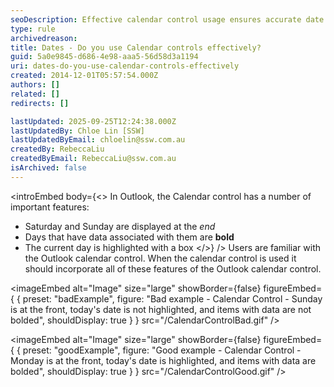 ```yaml
---
seoDescription: Effective calendar control usage ensures accurate date display, highlighting current dates and bolding events with associated data.
type: rule
archivedreason:
title: Dates - Do you use Calendar controls effectively?
guid: 5a0e9845-d686-4e98-aaa5-56d58d3a1194
uri: dates-do-you-use-calendar-controls-effectively
created: 2014-12-01T05:57:54.000Z
authors: []
related: []
redirects: []

lastUpdated: 2025-09-25T12:24:38.000Z
lastUpdatedBy: Chloe Lin [SSW]
lastUpdatedByEmail: chloelin@ssw.com.au
createdBy: RebeccaLiu
createdByEmail: RebeccaLiu@ssw.com.au
isArchived: false
---
```


<introEmbed
  body={<>
In Outlook, the Calendar control has a number of important features:

* Saturday and Sunday are displayed at the _end_
* Days that have data associated with them are **bold**
* The current day is highlighted with a box
  </>}
/>
Users are familiar with the Outlook calendar control. When the calendar control is used it should incorporate all of these features of the Outlook calendar control.

<imageEmbed
  alt="Image"
  size="large"
  showBorder={false}
  figureEmbed={ {
    preset: "badExample",
    figure: "Bad example - Calendar Control - Sunday is at the front, today's date is not highlighted, and items with data are not bolded",
    shouldDisplay: true
  } }
  src="/CalendarControlBad.gif"
/>

<imageEmbed
  alt="Image"
  size="large"
  showBorder={false}
  figureEmbed={ {
    preset: "goodExample",
    figure: "Good example - Calendar Control - Monday is at the front, today's date is highlighted, and items with data are bolded",
    shouldDisplay: true
  } }
  src="/CalendarControlGood.gif"
/>
